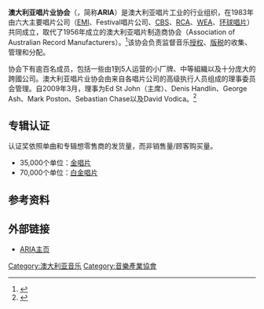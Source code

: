 {{noteTA
|1=zh-cn:澳大利亚; zh-hk:澳洲; zh-tw:澳洲;
}}
'''澳大利亚唱片业协会'''（{{lang|en|Australian Recording Industry Association}}，简称'''ARIA'''）是澳大利亚唱片工业的行业组织，在1983年由六大主要唱片公司（[[EMI|EMI]]、Festival唱片公司、[[索尼音乐娱乐|CBS]]、[[BMG|RCA]]、[[華納音樂集團|WEA]]、[[寶麗金|环球唱片]]）共同成立，取代了1956年成立的澳大利亚唱片制造商协会（Association of Australian Record Manufacturers）。<ref name="AARM">{{cite book|title=The book of Australia : almanac 1997–98|editor=Siobhan O'Connor|page=515|year=1997|origyear=1990|location=[[Balmain,_New_South_Wales|Balmain, NSW]]|publisher=Ken Fin: Watermark Press for Social Club Books|isbn=1875973710}}</ref>该协会负责监督音乐[[授权|授权]]、[[版税|版税]]的收集、管理和分配。

协会下有逾百名成员，包括一些由1到5人运营的小厂牌、中等組織以及十分庞大的跨國公司。澳大利亚唱片业协会由来自各唱片公司的高级执行人员组成的理事委员会管理。自2009年3月，理事为Ed St John（主席）、Denis Handlin、George Ash、Mark Poston、Sebastian Chase以及David Vodica。<ref name="BoD">{{cite web|url=http://www.aria.com.au/pages/who-we-are.htm|title=Who We Are|publisher=Australian Recording Industry Association (ARIA)|accessdate=2009-03-21|archive-date=2015-04-18|archive-url=https://web.archive.org/web/20150418111932/http://www.aria.com.au/pages/who-we-are.htm|dead-url=no}}</ref>

== 专辑认证 ==
认证奖依照单曲和专辑想零售商的发货量，而非销售量/顾客购买量。

* 35,000个单位：[[金唱片|金唱片]] 
* 70,000个单位：[[白金唱片|白金唱片]]

== 参考资料 ==
{{reflist}}

== 外部链接 ==
* [http://www.aria.com.au/ ARIA主页] {{Wayback|url=http://www.aria.com.au/ |date=20151201010257 }}

[[Category:澳大利亚音乐|Category:澳大利亚音乐]]
[[Category:音樂產業協會|Category:音樂產業協會]]